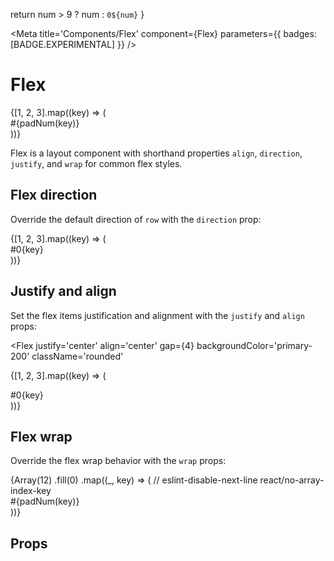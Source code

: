 

  return num > 9 ? num : `0${num}`
}

<Meta
  title='Components/Flex'
  component={Flex}
  parameters={{ badges: [BADGE.EXPERIMENTAL] }}
/>

# Flex

<Story name='Flex'>
  <Flex gap={4} backgroundColor='primary-200' className='rounded'>
    {[1, 2, 3].map((key) => (
      <div
        key={key}
        className='bg-primary-600 text-inverse font-mono font-bold px-6 py-4 rounded'
      >
        #{padNum(key)}
      </div>
    ))}
  </Flex>
</Story>

Flex is a layout component with shorthand properties `align`, `direction`, `justify`, and
`wrap` for common flex styles.

## Flex direction

Override the default direction of `row` with the `direction` prop:

<Flex direction='row-reverse' gap={4} backgroundColor='primary-200' className='rounded'>
  {[1, 2, 3].map((key) => (
    <div
      key={key}
      className='bg-primary-600 text-inverse font-mono font-bold px-6 py-4 rounded'
    >
      #0{key}
    </div>
  ))}
</Flex>

## Justify and align

Set the flex items justification and alignment with the `justify` and `align` props:

<Flex
  justify='center'
  align='center'
  gap={4}
  backgroundColor='primary-200'
  className='rounded'
>
  {[1, 2, 3].map((key) => (
    <div
      key={key}
      className='bg-primary-600 text-inverse font-mono font-bold px-6 py-4 rounded'
    >
      #0{key}
    </div>
  ))}
</Flex>

## Flex wrap

Override the flex wrap behavior with the `wrap` props:

<Flex wrap='wrap-reverse' gap={4} backgroundColor='primary-200' className='rounded'>
  {Array(12)
    .fill(0)
    .map((_, key) => (
      // eslint-disable-next-line react/no-array-index-key
      <div
        key={key}
        className='bg-primary-600 text-inverse font-mono font-bold px-6 py-4 rounded'
      >
        #{padNum(key)}
      </div>
    ))}
</Flex>

## Props

<ArgsTable of={Flex} />
